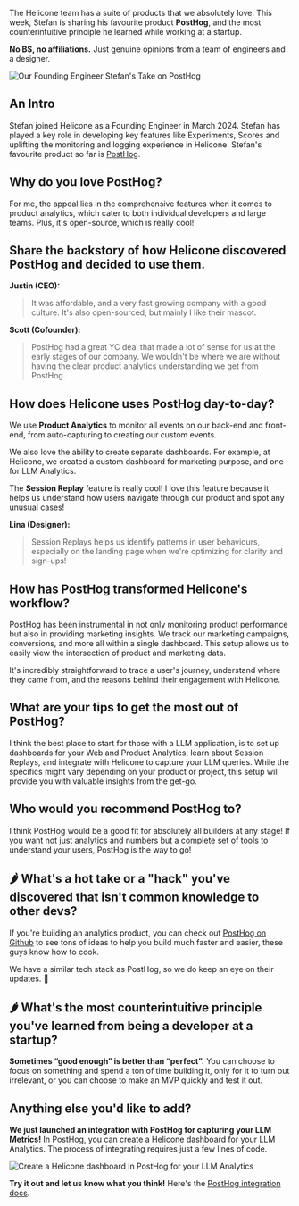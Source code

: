 
The Helicone team has a suite of products that we absolutely love. This week, Stefan is sharing his favourite product **PostHog**, and the most counterintuitive principle he learned while working at a startup.

**No BS, no affiliations.** Just genuine opinions from a team of engineers and a designer.

![Our Founding Engineer Stefan's Take on PostHog](/static/blog/stefan-posthog/posthog-cover.webp)

## An Intro

Stefan joined Helicone as a Founding Engineer in March 2024. Stefan has played a key role in developing key features like Experiments, Scores and uplifting the monitoring and logging experience in Helicone. Stefan's favourite product so far is <a href="https://posthog.com/about" target="_blank" rel="noopener noreferrer">PostHog</a>.

## Why do you love PostHog?

For me, the appeal lies in the comprehensive features when it comes to product analytics, which cater to both individual developers and large teams. Plus, it's open-source, which is really cool!

## Share the backstory of how Helicone discovered PostHog and decided to use them.

**Justin (CEO):**

> It was affordable, and a very fast growing company with a good culture. It's also open-sourced, but mainly I like their mascot.

**Scott (Cofounder):**

> PostHog had a great YC deal that made a lot of sense for us at the early stages of our company. We wouldn't be where we are without having the clear product analytics understanding we get from PostHog.

## How does Helicone uses PostHog day-to-day?

We use **Product Analytics** to monitor all events on our back-end and front-end, from auto-capturing to creating our custom events.

We also love the ability to create separate dashboards. For example, at Helicone, we created a custom dashboard for marketing purpose, and one for LLM Analytics.

The **Session Replay** feature is really cool! I love this feature because it helps us understand how users navigate through our product and spot any unusual cases!

**Lina (Designer):**

> Session Replays helps us identify patterns in user behaviours, especially on the landing page when we're optimizing for clarity and sign-ups!

## How has PostHog transformed Helicone's workflow?

PostHog has been instrumental in not only monitoring product performance but also in providing marketing insights. We track our marketing campaigns, conversions, and more all within a single dashboard. This setup allows us to easily view the intersection of product and marketing data.

It's incredibly straightforward to trace a user's journey, understand where they came from, and the reasons behind their engagement with Helicone.

## What are your tips to get the most out of PostHog?

I think the best place to start for those with a LLM application, is to set up dashboards for your Web and Product Analytics, learn about Session Replays, and integrate with Helicone to capture your LLM queries. While the specifics might vary depending on your product or project, this setup will provide you with valuable insights from the get-go.

## Who would you recommend PostHog to?

I think PostHog would be a good fit for absolutely all builders at any stage! If you want not just analytics and numbers but a complete set of tools to understand your users, PostHog is the way to go!

## 🌶️ What's a hot take or a "hack" you've discovered that isn't common knowledge to other devs?

If you're building an analytics product, you can check out <a href="https://github.com/PostHog/posthog" target="_blank" rel="noopener noreferrer">PostHog on Github</a> to see tons of ideas to help you build much faster and easier, these guys know how to cook.

We have a similar tech stack as PostHog, so we do keep an eye on their updates. 👀

## 🌶️ What's the most counterintuitive principle you've learned from being a developer at a startup?

**Sometimes “good enough” is better than “perfect”.** You can choose to focus on something and spend a ton of time building it, only for it to turn out irrelevant, or you can choose to make an MVP quickly and test it out.

## Anything else you'd like to add?

**We just launched an integration with PostHog for capturing your LLM Metrics!** In PostHog, you can create a Helicone dashboard for your LLM Analytics. The process of integrating requires just a few lines of code.

![Create a Helicone dashboard in PostHog for your LLM Analytics](/static/blog/stefan-posthog/posthog.webp)

**Try it out and let us know what you think!** Here's the [PostHog integration docs](https://docs.helicone.ai/getting-started/integration-method/posthog).
